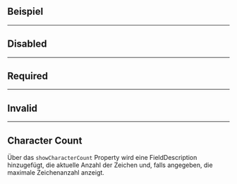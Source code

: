 ## Beispiel

<LiveCodeEditor />

---

## Disabled

<LiveCodeEditor example="disabled" editorCollapsed />

---

## Required

<LiveCodeEditor example="required" editorCollapsed />

---

## Invalid

<LiveCodeEditor example="invalid" editorCollapsed />

---

## Character Count

Über das `showCharacterCount` Property wird eine FieldDescription hinzugefügt, die aktuelle Anzahl der Zeichen und, falls angegeben, die maximale Zeichenanzahl anzeigt.

<LiveCodeEditor example="characterCount" editorCollapsed />
